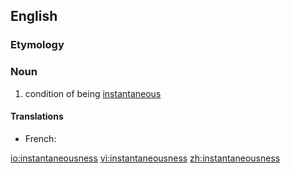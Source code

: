 ==English==

===Etymology===
{{suffix|instantaneous|ness}}

===Noun===
{{en-noun|-}}

# condition of being [[instantaneous]]

====Translations====
{{trans-top|condition of being instantaneous}}
* French: {{t+|fr|instantanéité|f}}
{{trans-mid}}
{{trans-bottom}}

[[io:instantaneousness]]
[[vi:instantaneousness]]
[[zh:instantaneousness]]